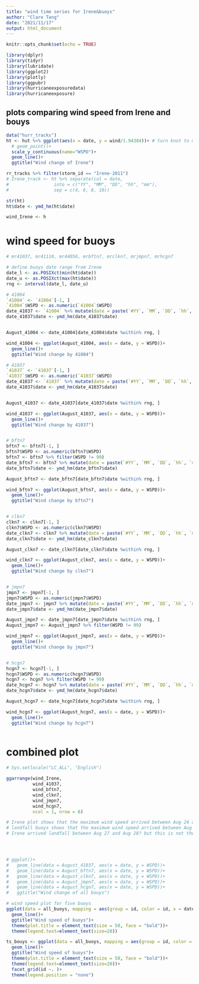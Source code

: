 ```yaml
---
title: "wind time series for Irene&buoys"
author: "Clare Tang"
date: "2021/11/17"
output: html_document
---
```


```r
knitr::opts_chunk$set(echo = TRUE)

library(dplyr)
library(tidyr)
library(lubridate)
library(ggplot2)
library(plotly)
library(ggpubr)
library(hurricaneexposuredata)
library(hurricaneexposure)
```

## plots comparing wind speed from Irene and bouys

```r
data("hurr_tracks")
ht <- hut %>% ggplot(aes(x = date, y = wind/1.94384))+ # turn knot to m/s
  # geom_point()+
  scale_y_continuous(name="WSPD")+
  geom_line()+
  ggtitle("Wind change of Irene")

rr_tracks %>% filter(storm_id == "Irene-2011")
# Irene_track <- ht %>% separate(col = date, 
#                 into = c("YY", "MM", "DD", "hh", "mm"), 
#                 sep = c(4, 6, 8, 10))

str(ht)
ht$date <- ymd_hm(ht$date)

wind_Irene <- h
```

# wind speed for buoys
```r
# mr41037, mr41110, mr44056, mrbftn7, mrclkn7, mrjmpn7, mrhcgn7

# define buoys date range from Irene
date_l <- as.POSIXct(min(ht$date))
date_u <- as.POSIXct(max(ht$date))
rng <- interval(date_l, date_u)

# 41004
`41004` <- `41004`[-1, ]
`41004`$WSPD <- as.numeric(`41004`$WSPD)
date_41037 <- `41004` %>% mutate(date = paste(`#YY`, `MM`, `DD`, `hh`, `mm`, sep = ""))
date_41037$date <- ymd_hm(date_41037$date)


August_41004 <- date_41004[date_41004$date %within% rng, ]

wind_41004 <- ggplot(August_41004, aes(x = date, y = WSPD))+
  geom_line()+
  ggtitle("Wind change by 41004")

# 41037
`41037` <- `41037`[-1, ]
`41037`$WSPD <- as.numeric(`41037`$WSPD)
date_41037 <- `41037` %>% mutate(date = paste(`#YY`, `MM`, `DD`, `hh`, `mm`, sep = ""))
date_41037$date <- ymd_hm(date_41037$date)


August_41037 <- date_41037[date_41037$date %within% rng, ]

wind_41037 <- ggplot(August_41037, aes(x = date, y = WSPD))+
  geom_line()+
  ggtitle("Wind change by 41037")


# bftn7
bftn7 <- bftn7[-1, ]
bftn7$WSPD <- as.numeric(bftn7$WSPD)
bftn7 <- bftn7 %>% filter(WSPD != 99)
date_bftn7 <- bftn7 %>% mutate(date = paste(`#YY`, `MM`, `DD`, `hh`, `mm`, sep = ""))
date_bftn7$date <- ymd_hm(date_bftn7$date)

August_bftn7 <- date_bftn7[date_bftn7$date %within% rng, ]

wind_bftn7 <- ggplot(August_bftn7, aes(x = date, y = WSPD))+
  geom_line()+
  ggtitle("Wind change by bftn7")


# clkn7
clkn7 <- clkn7[-1, ]
clkn7$WSPD <- as.numeric(clkn7$WSPD)
date_clkn7 <- clkn7 %>% mutate(date = paste(`#YY`, `MM`, `DD`, `hh`, `mm`, sep = ""))
date_clkn7$date <- ymd_hm(date_clkn7$date)

August_clkn7 <- date_clkn7[date_clkn7$date %within% rng, ]

wind_clkn7 <- ggplot(August_clkn7, aes(x = date, y = WSPD))+
  geom_line()+
  ggtitle("Wind change by clkn7")


# jmpn7
jmpn7 <- jmpn7[-1, ]
jmpn7$WSPD <- as.numeric(jmpn7$WSPD)
date_jmpn7 <- jmpn7 %>% mutate(date = paste(`#YY`, `MM`, `DD`, `hh`, `mm`, sep = ""))
date_jmpn7$date <- ymd_hm(date_jmpn7$date)

August_jmpn7 <- date_jmpn7[date_jmpn7$date %within% rng, ]
August_jmpn7 <- August_jmpn7 %>% filter(WSPD != 99)

wind_jmpn7 <- ggplot(August_jmpn7, aes(x = date, y = WSPD))+
  geom_line()+
  ggtitle("Wind change by jmpn7")


# hcgn7
hcgn7 <- hcgn7[-1, ]
hcgn7$WSPD <- as.numeric(hcgn7$WSPD)
hcgn7 <- hcgn7 %>% filter(WSPD != 99)
date_hcgn7 <- hcgn7 %>% mutate(date = paste(`#YY`, `MM`, `DD`, `hh`, `mm`, sep = ""))
date_hcgn7$date <- ymd_hm(date_hcgn7$date)

August_hcgn7 <- date_hcgn7[date_hcgn7$date %within% rng, ]

wind_hcgn7 <- ggplot(August_hcgn7, aes(x = date, y = WSPD))+
  geom_line()+
  ggtitle("Wind change by hcgn7")



```


# combined plot
```r
# Sys.setlocale("LC_ALL", "English")

ggarrange(wind_Irene, 
          wind_41037,
          wind_bftn7, 
          wind_clkn7, 
          wind_jmpn7, 
          wind_hcgn7, 
          ncol = 1, nrow = 6)

# Irene plot shows that the maximum wind speed arrived between Aug 24 and Aug 25
# landfall buoys shows that the maximum wind speed arrived between Aug 27 and Aug 28
# Irene arrived landfall between Aug 27 and Aug 28? but this is not the time when Irene had its highest wind speed





```


```r


# ggplot()+
#   geom_line(data = August_41037, aes(x = date, y = WSPD))+
#   geom_line(data = August_bftn7, aes(x = date, y = WSPD))+
#   geom_line(data = August_clkn7, aes(x = date, y = WSPD))+
#   geom_line(data = August_jmpn7, aes(x = date, y = WSPD))+
#   geom_line(data = August_hcgn7, aes(x = date, y = WSPD))+
#   ggtitle("Wind change of all bouys")

# wind speed plot for five buoys
ggplot(data = all_buoys, mapping = aes(group = id, color = id, x = date_time, y = WSPD))+
  geom_line()+
  ggtitle("Wind speed of buoys")+
  theme(plot.title = element_text(size = 50, face = "bold"))+ 
  theme(legend.text=element_text(size=20))

ts_bouys <- ggplot(data = all_buoys, mapping = aes(group = id, color = id, x = date_time, y = WSPD))+
  geom_line()+
  ggtitle("Wind speed of buoys")+
  theme(plot.title = element_text(size = 50, face = "bold"))+ 
  theme(legend.text=element_text(size=20))+
  facet_grid(id ~. )+
  theme(legend.position = "none")

```

